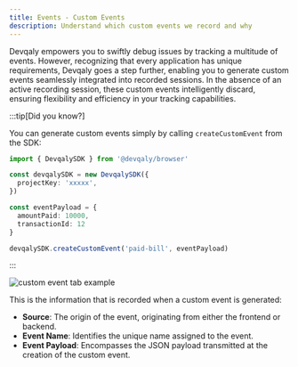 ```yaml
---
title: Events - Custom Events
description: Understand which custom events we record and why
---
```



Devqaly empowers you to swiftly debug issues by tracking a multitude of events. However, recognizing that every
application has unique requirements, Devqaly goes a step further, enabling you to generate custom events seamlessly
integrated into recorded sessions. In the absence of an active recording session, these custom events intelligently
discard, ensuring flexibility and efficiency in your tracking capabilities.

:::tip[Did you know?]

You can generate custom events simply by calling `createCustomEvent` from the SDK:

```ts
import { DevqalySDK } from '@devqaly/browser'

const devqalySDK = new DevqalySDK({
  projectKey: 'xxxxx',
})

const eventPayload = {
  amountPaid: 10000,
  transactionId: 12
}

devqalySDK.createCustomEvent('paid-bill', eventPayload)
```

:::

<Image src={customEventTabExample} alt="custom event tab example"/>

This is the information that is recorded when a custom event is generated:

- **Source**: The origin of the event, originating from either the frontend or backend.
- **Event Name**: Identifies the unique name assigned to the event.
- **Event Payload**: Encompasses the JSON payload transmitted at the creation of the custom event.

